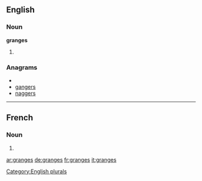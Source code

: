 ==English==

===Noun===
'''granges'''

# {{plural of|[[grange]]}}

===Anagrams===
* {{alphagram|aeggnrs}}
* [[gangers#English|gangers]]
* [[naggers#English|naggers]]

[[Category:English plurals]]

----

==French==

===Noun===
{{infl|fr|plural}} {{f|p}}

# {{plural of|grange|lang=French}}

[[ar:granges]]
[[de:granges]]
[[fr:granges]]
[[it:granges]]